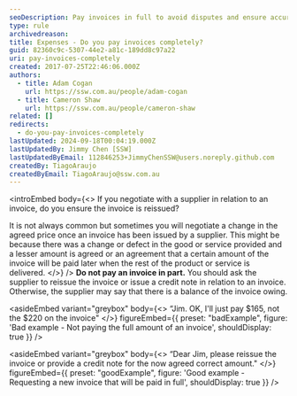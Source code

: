 ```yaml
---
seoDescription: Pay invoices in full to avoid disputes and ensure accurate records.
type: rule
archivedreason:
title: Expenses - Do you pay invoices completely?
guid: 82360c9c-5307-44e2-a81c-189dd8c97a22
uri: pay-invoices-completely
created: 2017-07-25T22:46:06.000Z
authors:
  - title: Adam Cogan
    url: https://ssw.com.au/people/adam-cogan
  - title: Cameron Shaw
    url: https://ssw.com.au/people/cameron-shaw
related: []
redirects:
  - do-you-pay-invoices-completely
lastUpdated: 2024-09-18T00:04:19.000Z
lastUpdatedBy: Jimmy Chen [SSW]
lastUpdatedByEmail: 112846253+JimmyChenSSW@users.noreply.github.com
createdBy: TiagoAraujo
createdByEmail: TiagoAraujo@ssw.com.au
---
```


<introEmbed
  body={<>
If you negotiate with a supplier in relation to an invoice, do you ensure the invoice is reissued?

It is not always common but sometimes you will negotiate a change in the agreed price once an invoice has been issued by a supplier. This might be because there was a change or defect in the good or service provided and a lesser amount is agreed or an agreement that a certain amount of the invoice will be paid later when the rest of the product or service is delivered.
  </>}
/>
**Do not pay an invoice in part.** You should ask the supplier to reissue the invoice or issue a credit note in relation to an invoice. Otherwise, the supplier may say that there is a balance of the invoice owing.

<asideEmbed
  variant="greybox"
  body={<>
    “Jim. OK, I'll just pay $165, not the $220 on the invoice"
  </>}
  figureEmbed={{
    preset: "badExample",
    figure: 'Bad example - Not paying the full amount of an invoice',
    shouldDisplay: true
  }}
/>

<asideEmbed
  variant="greybox"
  body={<>
    “Dear Jim, please reissue the invoice or provide a credit note for the now agreed correct amount."
  </>}
  figureEmbed={{
    preset: "goodExample",
    figure: 'Good example - Requesting a new invoice that will be paid in full',
    shouldDisplay: true
  }}
/>
